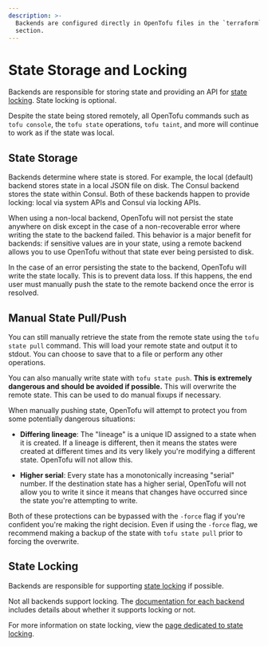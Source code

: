 ```yaml
---
description: >-
  Backends are configured directly in OpenTofu files in the `terraform`
  section.
---
```


# State Storage and Locking

Backends are responsible for storing state and providing an API for
[state locking](../../language/state/locking.mdx). State locking is optional.

Despite the state being stored remotely, all OpenTofu commands such
as `tofu console`, the `tofu state` operations, `tofu taint`,
and more will continue to work as if the state was local.

## State Storage

Backends determine where state is stored. For example, the local (default)
backend stores state in a local JSON file on disk. The Consul backend stores
the state within Consul. Both of these backends happen to provide locking:
local via system APIs and Consul via locking APIs.

When using a non-local backend, OpenTofu will not persist the state anywhere
on disk except in the case of a non-recoverable error where writing the state
to the backend failed. This behavior is a major benefit for backends: if
sensitive values are in your state, using a remote backend allows you to use
OpenTofu without that state ever being persisted to disk.

In the case of an error persisting the state to the backend, OpenTofu will
write the state locally. This is to prevent data loss. If this happens, the
end user must manually push the state to the remote backend once the error
is resolved.

## Manual State Pull/Push

You can still manually retrieve the state from the remote state using
the `tofu state pull` command. This will load your remote state and
output it to stdout. You can choose to save that to a file or perform any
other operations.

You can also manually write state with `tofu state push`. **This
is extremely dangerous and should be avoided if possible.** This will
overwrite the remote state. This can be used to do manual fixups if necessary.

When manually pushing state, OpenTofu will attempt to protect you from
some potentially dangerous situations:

- **Differing lineage**: The "lineage" is a unique ID assigned to a state
  when it is created. If a lineage is different, then it means the states
  were created at different times and its very likely you're modifying a
  different state. OpenTofu will not allow this.

- **Higher serial**: Every state has a monotonically increasing "serial"
  number. If the destination state has a higher serial, OpenTofu will
  not allow you to write it since it means that changes have occurred since
  the state you're attempting to write.

Both of these protections can be bypassed with the `-force` flag if you're
confident you're making the right decision. Even if using the `-force` flag,
we recommend making a backup of the state with `tofu state pull`
prior to forcing the overwrite.

## State Locking

Backends are responsible for supporting [state locking](../../language/state/locking.mdx)
if possible.

Not all backends support locking. The [documentation for each backend](../../language/settings/backends/configuration.mdx#available-backends) includes details about whether it supports locking or not.

For more information on state locking, view the
[page dedicated to state locking](../../language/state/locking.mdx).
